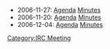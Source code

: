 * 2006-11-27: [[IRC_Meeting/2006-11-27/Agenda|Agenda]] [[IRC_Meeting/2006-11-27/Minutes|Minutes]]
* 2006-11-20: [[IRC_Meeting/2006-11-20/Agenda|Agenda]] [[IRC_Meeting/2006-11-20/Minutes|Minutes]]
* 2006-12-04: [[IRC_Meeting/2006-12-04/Agenda|Agenda]] [[IRC_Meeting/2006-12-04/Minutes|Minutes]]

[[Category:IRC Meeting]]